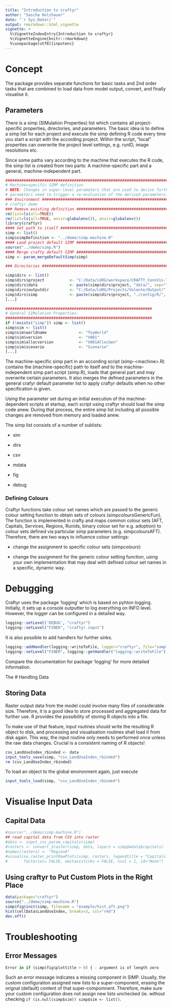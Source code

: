 ```yaml
---
title: "Introduction to craftyr"
author: "Sascha Holzhauer"
date: "`r Sys.Date()`"
output: rmarkdown::html_vignette
vignette: >
  %\VignetteIndexEntry{Introduction to craftyr}
  %\VignetteEngine{knitr::rmarkdown}
  %\usepackage[utf8]{inputenc}
---
```


# Concept

The package provides separate functions for basic tasks and 2nd order tasks that are combined to load data from
model output, convert, and finally visualise it.

## Parameters

There is a simp (SIMulation Properties) list which contains all project-specific properties, directories, and 
parameters. The basic idea is to define a simp list for each project and execute the simp defining R code
every time you start a script with the according project. Within the script, "local" properties 
can overwrite the project level settings, e.g. runID, image resolutions etc.

Since some paths vary according to the machine that executes the R code, the simp list is created from two parts:
A machine-specific part and a general, machine-independent part.

```r
###############################################################################
# Machine=specific SIMP definition
# NOTE: Changes in super-level parameters that are used to derive further
# parameters need to trigger a re-evaluation of the derived parameters!
### Environment ###############################################################
# craftyr demo
### Remove existing definition ################################################
rm(list=ls(all=TRUE))
rm(list=ls(all=TRUE, envir=globalenv()), envir=globalenv())
library(craftyr)
#### Set path to itself #######################################################
simp <- list()
simp$simpDefinition <- "../demo/simp-machine.R"
#### Load project default SIMP ################################################
source("../demo/simp.R")
#### Merge crafty default SIMP ################################################
simp <- param_mergeDefaultSimp(simp)

### Directories ###############################################################

simp$dirs <- list()
simp$dirs$project			<- "C:/Data/LURG/workspace/CRAFTY_ConsVis-ToyWorld/"
simp$dirs$data 				<- paste(simp$dirs$project, "data/", sep="")
simp$dirs$outputdir			<- "C:/Data/LURG/Projects/Volante/Output/"
simp$dirs$simp				<- paste(simp$dirs$project, "./config/R/", sep="")
[...]
```

```r
################################################################
# General SIMulation Properties:
################################################################
if (!exists("simp")) simp <- list()
simp$sim <- list()
simp$sim$worldname 				<- "ToyWorld"
simp$sim$version				<- "V001"
simp$sim$allocversion			<- "V001AllocGen"
simp$sim$scenario				<- "Scenario"
[...]
```

The machine-specific simp part in an according script (simp-\<machine\>.R) contains the (machine-specific) path 
to itself and to the machine-independent simp part script (simp.R), loads that general part and may overwrite 
certain parameters. It also merges the defined parameters in the general crafyr default parameter list to
apply craftyr defaults when no other specification is given.

Using the parameter set during an initial execution of the machine-dependent scripts at startup, each script
using craftyr should load the simp code anew. During that process, the entire simp list including all possible
changes are removed from memory and loaded anew.

The simp list consists of a number of sublists:

* sim

* dirs

* csv

* mdata

* fig

* debug
    
### Defining Colours

Craftyr functions take colour set names which are passed to the generic colour setting function to obtain sets of colours
(simp$colours$GenericFun). The function is implemented in crafty and maps common colour sets (AFT, Capitals, Services, Regions,
Runids, binary colour set for e.g. adoption) to colour sets defined via particular simp parameters (e.g. simp$colours$AFT).
Therefore, there are two ways to influence colour settings:

* change the assignment to specific colour sets (simp$colours$<Set>)

* change the assignment for the generic colour setting function, using your own implementation that may deal with defined 
colour set names in a specific, dynamic way.

# Debugging

Craftyr uses the package 'logging' which is based on pyhton logging. Initially, it sets up a console outputter 
to log everything on INFO level. However, the logger can be configured in a detailed way.

```r
logging::setLevel('DEBUG', "craftyr")
logging::setLevel("FINER", "craftyr.input")
```
It is also possible to add handlers for further sinks.  

```r
logging::addHandler(logging::writeToFile, logger="craftyr", file="sample.log")
logging::setLevel("FINER", logging::getHandler("logging::writeToFile")

```

Compare the documentation for package 'logging' for more detailed information.

The 
# Handling Data

## Storing Data

Raster output data from the model could involve many files of considerable size. Therefore, it is a good idea to store
processed and aggregated data for further use. R provides the possibility of storing R objects into a file.

To make use of that feature, input routines should write the resulting R object to disk, and processing and visualisation
routines shall load it from disk again. This way, the input routine only needs to performed once unless the raw data
changes. Crucial is a consistent naming of R objects!

```r
csv_LandUseIndex_rbinded <- data
input_tools_save(simp, "csv_LandUseIndex_rbinded")
rm (csv_LandUseIndex_rbinded)
```

To load an object to the global environment again, just execute
```r
input_tools_load(simp, "csv_LandUseIndex_rbinded")
```

# Visualise Input Data

## Capital Data

```r
#source("../demo/simp-machine.R")
## read capital data from CSV into raster
#data <- input_csv_param_capitals(simp)
#rasters <- convert_2raster(simp, data, layers = simp$mdata$capitals)
#names(rasters) <- "RegionA"
#visualise_raster_printRawPlots(simp, rasters, legendtitle = "Capitals Example", 
#		factorial= FALSE, omitaxisticks = FALSE, ncol = 1, id="None")
```

## Using craftyr to Put Custom Plots in the Right Place
```r
data(package="craftyr")
source("../demo/simp-machine.R")
simp$fig$init(simp, filename = "example/hist_aft.png")
hist(cellData$LandUseIndex, breaks=3, col="red")
dev.off()

```


# Troubleshooting

## Error Messages

```r
Error in if (simp$fig$plottitle > 0) { : argument is of length zero
```
Such an error message indicates a missing component in SIMP. Usually, the custom configuration assigned new lists
to a super-component, erasing the orignal (default) content of that super-compomnent. Therefore, make sure your
custom configuration does not assign new lists unchecked (ie. without checking ```if (is.null(simp$sim)) simp$sim <- list()```. 

